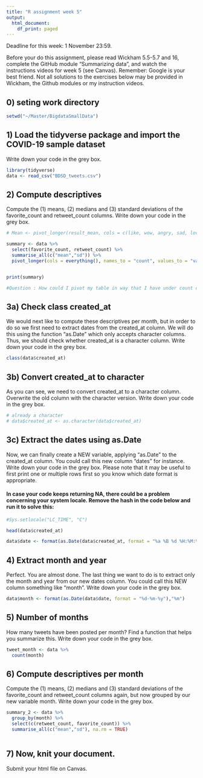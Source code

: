 ---
title: "R assignment week 5"
output:
  html_document:
    df_print: paged
---

Deadline for this week: 1 November 23:59. 

Before your do this assignment, please read Wickham 5.5-5.7 and 16, complete the GitHub module "Summarizing data", and watch the instructions videos for week 5 (see Canvas). Remember: Google is your best friend. Not all solutions to the exercises below may be provided in Wickham, the Github modules or my instruction videos.

## 0) seting work directory

```{r}
setwd("~/Master/BigdataSmallData")

```


## 1) Load the tidyverse package and import the COVID-19 sample dataset
Write down your code in the grey box. 

```{r, message = FALSE}

library(tidyverse)
data <- read_csv("BDSD_tweets.csv")

```

## 2) Compute descriptives
Compute the (1) means, (2) medians and (3) standard deviations of the favorite_count and retweet_count columns. Write down your code in the grey box.


```{r}
# Mean <- pivot_longer(result_mean, cols = c(like, wow, angry, sad, love, shares), names_to = "reaction", values_to = "mean")

summary <- data %>% 
  select(favorite_count, retweet_count) %>% 
  summarise_all(c("mean","sd")) %>% 
  pivot_longer(cols = everything(), names_to = "count", values_to = "value")


print(summary)

#Question : How could I pivot my table in way that I have under count only favorite retweet and then have a column sd and a column mean ?

```


## 3a) Check class created_at
We would next like to compute these descriptives per month, but in order to do so we first need to extract dates from the created_at column. We will do this using the function "as.Date" which only accepts character columns. Thus, we should check whether created_at is a character column. Write down your code in the grey box.

```{r}
class(data$created_at)
```

## 3b) Convert created_at to character 
As you can see, we need to convert created_at to a character column. Overwrite the old column with the character version. Write down your code in the grey box.

```{r}
# already a character 
# data$created_at <- as.character(data$created_at)

```

## 3c) Extract the dates using as.Date
Now, we can finally create a NEW variable, applying "as.Date" to the created_at column. You could call this new column "dates" for instance. Write down your code in the grey box. Please note that it may be useful to first print one or multiple rows first so you know which date format is appropriate. 

#### In case your code keeps returning NA, there could be a problem concerning your system locale. Remove the hash in the code below and run it to solve this:

```{r}
#Sys.setlocale("LC_TIME", "C")
```

```{r}
head(data$created_at)
```


```{r}

data$date <- format(as.Date(data$created_at, format = "%a %B %d %H:%M:%S %z %Y" ),"%d-%m-%y")

```

## 4) Extract month and year
Perfect. You are almost done. The last thing we want to do is to extract only the month and year from our new dates column. You could call this NEW column something like "month". Write down your code in the grey box.

```{r}

data$month <- format(as.Date(data$date, format = "%d-%m-%y"),"%m")

```

## 5) Number of months
How many tweets have been posted per month? Find a function that helps you summarize this. Write down your code in the grey box.

```{r}

tweet_month <- data %>% 
  count(month)

```

## 6) Compute descriptives per month
Compute the (1) means, (2) medians and (3) standard deviations of the favorite_count and retweet_count columns again, but now grouped by our new variable month. Write down your code in the grey box.

```{r, message = FALSE}

summary_2 <- data %>% 
  group_by(month) %>% 
  select(c(retweet_count, favorite_count)) %>% 
  summarise_all(c("mean","sd"), na.rm = TRUE) 
  

```

## 7) Now, knit your document. 
Submit your html file on Canvas.